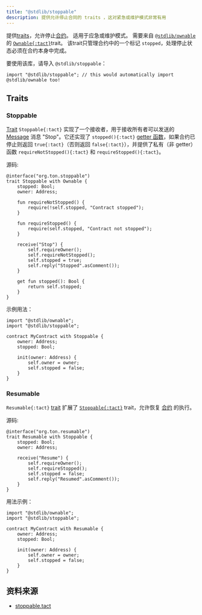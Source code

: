 ```yaml
---
title: "@stdlib/stoppable"
description: 提供允许停止合同的 traits ，这对紧急或维护模式非常有用
---
```


提供[traits](/zh-cn/book/types#composite-types)，允许停止[合约](/zh-cn/book/contracts)。 适用于应急或维护模式。 需要来自 [`@stdlib/ownable`](/zh-cn/ref/stdlib-ownable) 的 [`Ownable{:tact}`](/zh-cn/ref/stdlib-ownable#ownable)trait。 该trait只管理合约中的一个标记 `stopped`，处理停止状态必须在合约本身中完成。

要使用该库，请导入 `@stdlib/stoppable`：

```tact
import "@stdlib/stoppable"; // this would automatically import @stdlib/ownable too!
```

## Traits

### Stoppable

[Trait](/zh-cn/book/types#composite-types) `Stoppable{:tact}` 实现了一个接收者，用于接收所有者可以发送的 [Message](/zh-cn/book/structs-and-messages#messages) 消息 "Stop"。它还实现了 `stopped(){:tact}` [getter 函数](/zh-cn/book/functions#getter-functions)，如果合约已停止则返回 `true{:tact}`（否则返回 `false{:tact}`），并提供了私有（非 getter）函数 `requireNotStopped(){:tact}` 和 `requireStopped(){:tact}`。

源码:

```tact
@interface("org.ton.stoppable")
trait Stoppable with Ownable {
    stopped: Bool;
    owner: Address;

    fun requireNotStopped() {
        require(!self.stopped, "Contract stopped");
    }

    fun requireStopped() {
        require(self.stopped, "Contract not stopped");
    }

    receive("Stop") {
        self.requireOwner();
        self.requireNotStopped();
        self.stopped = true;
        self.reply("Stopped".asComment());
    }

    get fun stopped(): Bool {
        return self.stopped;
    }
}
```

示例用法：

```tact /Stoppable/
import "@stdlib/ownable";
import "@stdlib/stoppable";

contract MyContract with Stoppable {
    owner: Address;
    stopped: Bool;

    init(owner: Address) {
        self.owner = owner;
        self.stopped = false;
    }
}
```

### Resumable

`Resumable{:tact}` [trait](/zh-cn/book/types#composite-types) 扩展了 [`Stoppable{:tact}`](#stoppable) trait，允许恢复 [合约](/zh-cn/book/contracts) 的执行。

源码:

```tact
@interface("org.ton.resumable")
trait Resumable with Stoppable {
    stopped: Bool;
    owner: Address;

    receive("Resume") {
        self.requireOwner();
        self.requireStopped();
        self.stopped = false;
        self.reply("Resumed".asComment());
    }
}
```

用法示例：

```tact /Resumable/
import "@stdlib/ownable";
import "@stdlib/stoppable";

contract MyContract with Resumable {
    owner: Address;
    stopped: Bool;

    init(owner: Address) {
        self.owner = owner;
        self.stopped = false;
    }
}
```

## 资料来源

- [stoppable.tact](https://github.com/tact-lang/tact/blob/61541b7783098e1af669faccd7d2334c10981c72/stdlib/libs/stoppable.tact)
